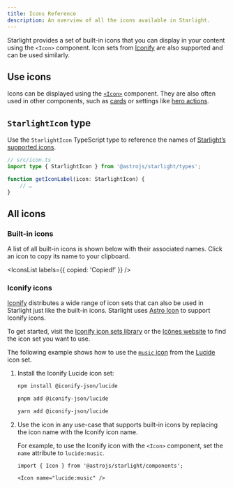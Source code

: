 ```yaml
---
title: Icons Reference
description: An overview of all the icons available in Starlight.
---
```


Starlight provides a set of built-in icons that you can display in your content using the `<Icon>` component.
Icon sets from [Iconify](https://iconify.design/) are also supported and can be used similarly.

## Use icons

Icons can be displayed using the [`<Icon>`](/components/icons/) component.
They are also often used in other components, such as [cards](/components/cards/) or settings like [hero actions](/reference/frontmatter/#hero).

## `StarlightIcon` type

Use the `StarlightIcon` TypeScript type to reference the names of [Starlight’s supported icons](#all-icons).

```ts {2} /icon: (StarlightIcon)/
// src/icon.ts
import type { StarlightIcon } from '@astrojs/starlight/types';

function getIconLabel(icon: StarlightIcon) {
	// …
}
```

## All icons

### Built-in icons

A list of all built-in icons is shown below with their associated names. Click an icon to copy its name to your clipboard.


<IconsList labels={{ copied: 'Copied!' }} />

### Iconify icons

[Iconify](https://iconify.design/) distributes a wide range of icon sets that can also be used in Starlight just like the built-in icons.
Starlight uses [Astro Icon](https://www.astroicon.dev/) to support Iconify icons.

To get started, visit the [Iconify icon sets library](https://icon-sets.iconify.design/) or the [Icônes website](https://icones.js.org/) to find the icon set you want to use.

The following example shows how to use the [`music` icon](https://icones.js.org/collection/lucide?s=music&icon=lucide:music) from the [Lucide](https://lucide.dev/) icon set.


<Steps>

1.  Install the Iconify Lucide icon set:

    <Tabs syncKey="pkg">

    <TabItem label="npm">

    ```sh
    npm install @iconify-json/lucide
    ```

    </TabItem>

    <TabItem label="pnpm">

    ```sh
    pnpm add @iconify-json/lucide
    ```

    </TabItem>

    <TabItem label="Yarn">

    ```sh
    yarn add @iconify-json/lucide
    ```

    </TabItem>

    </Tabs>

2.  Use the icon in any use-case that supports built-in icons by replacing the icon name with the Iconify icon name.

    For example, to use the Iconify icon with the `<Icon>` component, set the `name` attribute to `lucide:music`.

    ```mdx
    import { Icon } from '@astrojs/starlight/components';

    <Icon name="lucide:music" />
    ```

</Steps>
